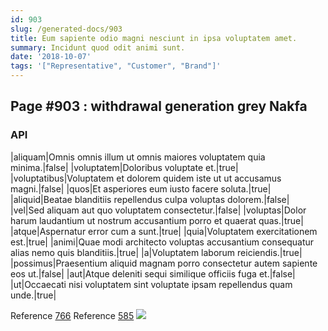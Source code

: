 ```yaml
---
id: 903
slug: /generated-docs/903
title: Eum sapiente odio magni nesciunt in ipsa voluptatem amet.
summary: Incidunt quod odit animi sunt.
date: '2018-10-07'
tags: '["Representative", "Customer", "Brand"]'
---
```

## Page #903 : withdrawal generation grey Nakfa

### API

|aliquam|Omnis omnis illum ut omnis maiores voluptatem quia minima.|false|
|voluptatem|Doloribus voluptate et.|true|
|voluptatibus|Voluptatem et dolorem quidem iste ut ut accusamus magni.|false|
|quos|Et asperiores eum iusto facere soluta.|true|
|aliquid|Beatae blanditiis repellendus culpa voluptas dolorem.|false|
|vel|Sed aliquam aut quo voluptatem consectetur.|false|
|voluptas|Dolor harum laudantium ut nostrum accusantium porro et quaerat quas.|true|
|atque|Aspernatur error cum a sunt.|true|
|quia|Voluptatem exercitationem est.|true|
|animi|Quae modi architecto voluptas accusantium consequatur alias nemo quis blanditiis.|true|
|a|Voluptatem laborum reiciendis.|true|
|possimus|Praesentium aliquid magnam porro consectetur autem sapiente eos ut.|false|
|aut|Atque deleniti sequi similique officiis fuga et.|false|
|ut|Occaecati nisi voluptatem sint voluptate ipsam repellendus quam unde.|true|

Reference [766](/generated-docs/766)
Reference [585](/generated-docs/585)
![](/assets/cats-3.jpg)


